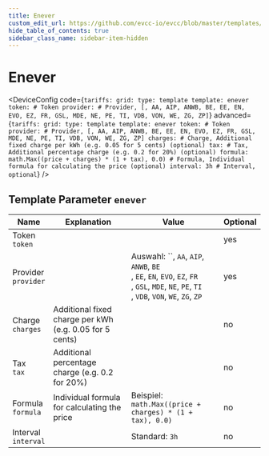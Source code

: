 ```yaml
---
title: Enever
custom_edit_url: https://github.com/evcc-io/evcc/blob/master/templates/definition/tariff/enever.yaml
hide_table_of_contents: true
sidebar_class_name: sidebar-item-hidden
---
```



# Enever

<div className="device-detail-container">
  <div className="device-detail-content">
    <DeviceFeatures features="Netherlands" />

<DeviceConfig code={`tariffs:
    grid:
      type: template
      template: enever
      token: # Token
      provider: # Provider, [, AA, AIP, ANWB, BE, EE, EN, EVO, EZ, FR, GSL, MDE, NE, PE, TI, VDB, VON, WE, ZG, ZP]`} advanced={`tariffs:
    grid:
      type: template
      template: enever
      token: # Token
      provider: # Provider, [, AA, AIP, ANWB, BE, EE, EN, EVO, EZ, FR, GSL, MDE, NE, PE, TI, VDB, VON, WE, ZG, ZP]
      charges: # Charge, Additional fixed charge per kWh (e.g. 0.05 for 5 cents) (optional)
      tax: # Tax, Additional percentage charge (e.g. 0.2 for 20%) (optional)
      formula: math.Max((price + charges) * (1 + tax), 0.0) # Formula, Individual formula for calculating the price (optional)
      interval: 3h # Interval, optional`} />
  </div>
  <div className="device-detail-icon">
    <evcc-icon
      type="tariff"
      name="enever"
      size="400px"
      alt="Enever"
      className="device-detail-icon-img"
    ></evcc-icon>
  </div>
</div>

## Template Parameter `enever`

| Name | Explanation | Value | Optional |
|-----------|-------------|-------|----------|
| Token<br/>`token` |  |  | yes |
| Provider<br/>`provider` |  | Auswahl: ``, `AA`, `AIP`, `ANWB`, `BE`<br/>, `EE`, `EN`, `EVO`, `EZ`, `FR`<br/>, `GSL`, `MDE`, `NE`, `PE`, `TI`<br/>, `VDB`, `VON`, `WE`, `ZG`, `ZP`<br/> | yes |
| Charge<br/>`charges` | Additional fixed charge per kWh (e.g. 0.05 for 5 cents) |  | no |
| Tax<br/>`tax` | Additional percentage charge (e.g. 0.2 for 20%) |  | no |
| Formula<br/>`formula` | Individual formula for calculating the price | Beispiel: `math.Max((price + charges) * (1 + tax), 0.0)` | no |
| Interval<br/>`interval` |  | Standard: `3h` | no |

